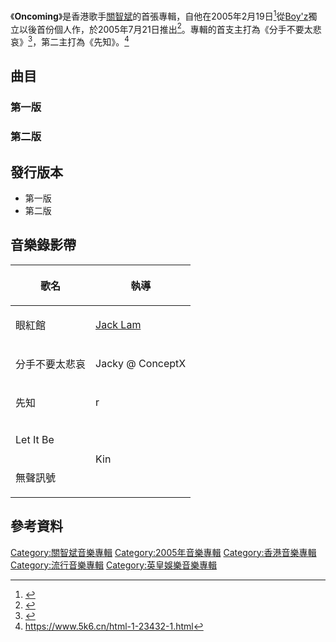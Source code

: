 {{Infobox Album 
| Name		= Oncoming
| Type		= [[專輯|專輯]]
| Artist	= [[關智斌|關智斌]] 
| Cover		= 關智斌 Oncoming.jpg
| Released	= 2005年7月21日<br>2005年10月12日（第二版）
| Recorded	= 2005年
| Length	= 45分4秒
| Genre		= [[粵語流行音樂|粵語流行音樂]] 
| Label		= [[英皇娛樂|英皇娛樂]]
| Producer	= 見[[#曲目|曲目列表]]
| Last album	= 
| This album	= '''Oncoming'''<br>（2005年）
| Next album	= [[Musick|Musick]] <br>（2006年）
}}

《'''Oncoming'''》是香港歌手[[關智斌|關智斌]]的首張專輯，自他在2005年2月19日<ref>{{cite news |title=Boy'Z二月十九日拆夥 |publisher=[[新報_(香港)|新報]] |location=香港 |date=2005-02-27 }}</ref>從[[Boy'z|Boy'z]]獨立以後首份個人作，於2005年7月21日推出<ref>{{cite news |title=單飛出唱片 擔心到失眠 關智斌新碟定單直逼2萬 即時鬆晒 |publisher=[[東方日報|東方日報]] |location=香港 |date=2005-07-21 }}</ref>。專輯的首支主打為《分手不要太悲哀》<ref>{{cite news |title=揹靚女行天台 關智斌震過貓王 |publisher=[[星島日報|星島日報]] |location=香港 |date=2005-05-23 }}</ref>，第二主打為《先知》。<ref>https://www.5k6.cn/html-1-23432-1.html</ref>

== 曲目 ==
=== 第一版 ===
{{Tracklist
| total_length = 45:04

| all_producer = [[周初晨|周初晨]]

| title1 = Computer Data，Not Playable
| length1 = 0:00

| title2 = 分手不要太悲哀
| note2 = MV
| length2 = 4:21

| title3 = 先知
| note3 = MV
| length3 = 4:56

| title4 = 眼紅館
| note4 = MV
| length4 = 4:13

| title5 = Moses
| note5 = 純音樂
| length5 = 1:42

| title6 = 先知
| longnote6 = 第二主打<br>[[九倉電訊|九倉電訊]]廣告歌
| music6 = [[申東禹|申東禹]]（{{lang|ko|신동우}}）
| lyrics6 = [[李峻一|李峻一]]
| arranger6 = [[Terence_Teo|Terence Teo]]
| length6 = 4:29

| title7 = 分手不要太悲哀
| longnote7 = 第一主打<br>[[永亨財務|永亨財務]]廣告歌
| music7 = [[李尙俊|李尙俊]]（{{lang|ko|이상준}}）<br>[[徐東星|徐東星]]（{{lang|ko|서동성}}）
| lyrics7 = 李峻一
| arranger7 = [[鍾橋韜|鍾橋韜]]
| length7 = 4:12

| title8 = Let It Be
| longnote8 = 第三主打<br>[[地中海貧血兒童基金|地中海貧血兒童基金]]愛心之歌
| music8 = [[朴根泰|朴根泰]]（{{lang|ko|박근태}}）
| lyrics8 = 李峻一
| arranger8 = [[Tommy仔|Tommy仔]]
| length8 = 4:16

| title9 = Alps
| longnote9 = 純音樂
| length9 = 1:27

| title10 = 無聲訊號
| longnote10 = 第四主打
| music10 = [[關智斌|關智斌]]
| lyrics10 = 關智斌
| arranger10 = 鍾橋韜
| length10 = 3:03

| title11 = 雪女
| music11 = [[林健華|林健華]]<br>[[張繼聰|張繼聰]]
| lyrics11 = 李峻一
| arranger11 = [[彭海桐|彭海桐]]<br>鍾橋韜
| length11 = 3:48

| title12 = Killiney Road
| longnote12 = 純音樂
| length12 = 3:17

| title13 = 戀愛最初回
| music13 = [[Keevin_Lai|Keevin Lai]]
| lyrics13 = [[林夕|林夕]]
| arranger13 = 周初晨
| length13 = 4:18

| title14 = 眼紅館+最愛演唱會
| note14 = Kenny K Live Saxophone Version
| longnote14 = 現場演出
| music14 = 林健華<br>[[伍樂城|伍樂城]]
| lyrics14 = [[周耀輝|周耀輝]]<br>林夕
| length14 = 7:15

| title15 = 分手不要太悲哀 - In The Moment
| music15 = 李尙俊<br>徐東星
| lyrics15 = 李峻一
| arranger15 = Tommy仔
| length15 = 3:13

| title16 = 預知
| note16 = 國
| longnote16 = 監製：彭海桐<br>《先知》之國語版
| music16 = 申東佑
| lyrics16 = [[彭海桐|彭海桐]]
| arranger16 = Terence Teo
| length16 = 4:28
}}

=== 第二版 ===
{{Tracklist

| title1 = Computer Data，Not Playable

| title2 = Let It Be
| note2 = MV

| title3 = 無聲訊號
| note3 = MV

| title4 = 分手不要太悲哀
| note4 = MV

| title5 = 先知
| note5 = MV

| title6 = 眼紅館
| note6 = MV

| title7 = Moses

| title8 = 先知

| title9 = 分手不要太悲哀

| title10 = Let It Be

| title11 = Alps

| title12 = 無聲訊號

| title13 = 雪女

| title14 = Killiney Road

| title15 = 戀愛最初回

| title16 = 眼紅館+最愛演唱會
| note16 = Kenny K Live Saxophone Version

| title17 = 分手不要太悲哀 - In The Moment

| title18 = 預知
| note18 = 國
}}

== 發行版本 ==
* 第一版
* 第二版

== 音樂錄影帶 ==
{| class="wikitable"
! 歌名 !! 執導 
|-
| 眼紅館 || [[Jack_Lam|Jack Lam]]  
|-
| 分手不要太悲哀 || Jacky @ ConceptX
|-
| 先知 ||r
|-
| Let It Be ||rowspan="2"|Kin
|-
| 無聲訊號 
|}

== 參考資料 ==
<div class="references-small">
<references></references>
</div>

[[Category:關智斌音樂專輯|Category:關智斌音樂專輯]]
[[Category:2005年音樂專輯|Category:2005年音樂專輯]]
[[Category:香港音樂專輯|Category:香港音樂專輯]]
[[Category:流行音樂專輯|Category:流行音樂專輯]]
[[Category:英皇娛樂音樂專輯|Category:英皇娛樂音樂專輯]]